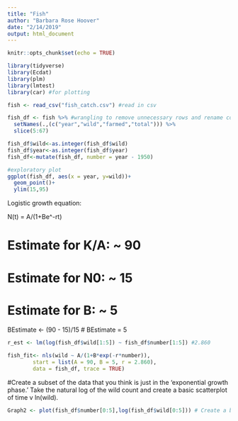 ```yaml
---
title: "Fish"
author: "Barbara Rose Hoover"
date: "2/14/2019"
output: html_document
---
```


```r
knitr::opts_chunk$set(echo = TRUE)
```


```r
library(tidyverse)
library(Ecdat)
library(plm)
library(lmtest)
library(car) #for plotting
```

```r
fish <- read_csv("fish_catch.csv") #read in csv
```
```r
fish_df <- fish %>% #wrangling to remove unnecessary rows and rename columns
  setNames(.,(c("year","wild","farmed","total"))) %>% 
  slice(5:67)  

fish_df$wild<-as.integer(fish_df$wild)
fish_df$year<-as.integer(fish_df$year)
fish_df<-mutate(fish_df, number = year - 1950)


```

```r
#exploratory plot 
ggplot(fish_df, aes(x = year, y=wild))+
  geom_point()+
  ylim(15,95)
```
Logistic growth equation: 

N(t) = A/(1+Be^-rt)

# Estimate for K/A: ~ 90
# Estimate for N0: ~ 15
# Estimate for B: ~ 5

BEstimate <- (90 - 15)/15 # BEstimate = 5

```r
r_est <- lm(log(fish_df$wild[1:5]) ~ fish_df$number[1:5]) #2.860
```

```r
fish_fit<- nls(wild ~ A/(1+B*exp(-r*number)), 
        start = list(A = 90, B = 5, r = 2.860), 
        data = fish_df, trace = TRUE) 
```

#Create a subset of the data that you think is just in the 'exponential growth phase.' Take the natural log of the wild count and create a basic scatterplot of time v ln(wild). 

```r

Graph2 <- plot(fish_df$number[0:5],log(fish_df$wild[0:5])) # Create a basic scatterplot of time versus ln(wild)

```